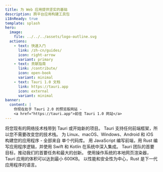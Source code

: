 ```yaml
---
title: 为 Web 应用提供坚实的基础
description: 跨平台应用构建工具包
i18nReady: true
template: splash
hero:
  image:
    file: ../../../assets/logo-outline.svg
  actions:
    - text: 快速入门
      link: /zh-cn/guides/
      icon: right-arrow
      variant: primary
    - text: 贡献指南
      link: /contribute/
      icon: open-book
      variant: minimal
    - text: Tauri 1.0 文档
      link: https://tauri.app
      icon: external
      variant: minimal
banner:
  content: |
    你现在处于 Tauri 2.0 的预览版网站 -
    <a href="https://tauri.app">前往 Tauri 1.0 网站</a>
---
```



<div class="hero-bg">
    <div class="bg-logo"></div>
    <div class="bg-grad"></div>
    <div class="bg-grad-red"></div>
</div>

<CardGrid stagger>
    <Card title="独立于前端" icon="rocket">
        将您现有的网络技术栈带到 Tauri 或开始新的项目。
        Tauri 支持任何前端框架，所以您不需要改变您的技术栈。
    </Card>
    <Card title="跨平台" icon="rocket">
        为 Linux、macOS、Windows、Android 和 iOS 构建您的应用程序 - 全部来自
        单个代码库。
    </Card>
    <Card title="进程间通讯" icon="rocket">
        用 JavaScript 编写前端，用 Rust 编写应用程序逻辑，并使用 Swift 和 Kotlin 在系统中深入集成。
    </Card>
    <Card title="高安全性" icon="rocket">
        Tauri 团队的首要目标，推动我们的首要任务和最大的创新。
    </Card>
    <Card title="最小化体积" icon="rocket">
        使用操作系统的本地网页渲染器，Tauri 应用的体积可以达到最小 600KB。
    </Card>
    <Card title="由 Rust 驱动" icon="rocket">
        以性能和安全性为中心，Rust 是下一代应用程序的语言。
    </Card>
</CardGrid>
